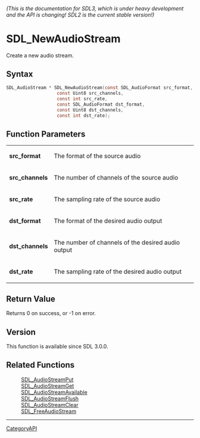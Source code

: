 ====== (This is the documentation for SDL3, which is under heavy development and the API is changing! SDL2 is the current stable version!) ======
= SDL_NewAudioStream =

Create a new audio stream.

== Syntax ==

<syntaxhighlight lang='c'>
SDL_AudioStream * SDL_NewAudioStream(const SDL_AudioFormat src_format,
                   const Uint8 src_channels,
                   const int src_rate,
                   const SDL_AudioFormat dst_format,
                   const Uint8 dst_channels,
                   const int dst_rate);
</syntaxhighlight>

== Function Parameters ==

{|
|'''src_format'''
|The format of the source audio
|-
|'''src_channels'''
|The number of channels of the source audio
|-
|'''src_rate'''
|The sampling rate of the source audio
|-
|'''dst_format'''
|The format of the desired audio output
|-
|'''dst_channels'''
|The number of channels of the desired audio output
|-
|'''dst_rate'''
|The sampling rate of the desired audio output
|}

== Return Value ==

Returns 0 on success, or -1 on error.

== Version ==

This function is available since SDL 3.0.0.

== Related Functions ==

:[[SDL_AudioStreamPut]]
:[[SDL_AudioStreamGet]]
:[[SDL_AudioStreamAvailable]]
:[[SDL_AudioStreamFlush]]
:[[SDL_AudioStreamClear]]
:[[SDL_FreeAudioStream]]

----
[[CategoryAPI]]


